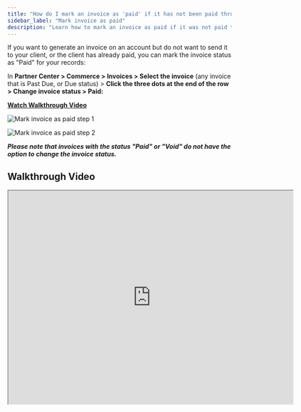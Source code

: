 ```yaml
---
title: "How do I mark an invoice as 'paid' if it has not been paid through Vendasta Payments?"
sidebar_label: "Mark invoice as paid"
description: "Learn how to mark an invoice as paid if it was not paid through Vendasta Payments"
---
```


If you want to generate an invoice on an account but do not want to send it to your client, or the client has already paid, you can mark the invoice status as "Paid" for your records:

In **Partner Center > Commerce > Invoices > Select the invoice** (any invoice that is Past Due, or Due status) > **Click the three dots at the end of the row > Change invoice status > Paid:**

**[Watch Walkthrough Video](#walkthrough-video)**

![Mark invoice as paid step 1](./img/commerce/commerce-invoices/commerce-invoices-faqs/mark-invoice-paid-1.png)

![Mark invoice as paid step 2](./img/commerce/commerce-invoices/commerce-invoices-faqs/mark-invoice-paid-2.png)

***Please note that invoices with the status "Paid" or "Void" do not have the option to change the invoice status.***

## Walkthrough Video

<iframe 
  src="https://drive.google.com/file/d/1SVnXlfStv3VuAHawjf0-IFLc8Hw-SVzC/preview" 
  width="640" 
  height="480" 
  allowFullScreen
></iframe>